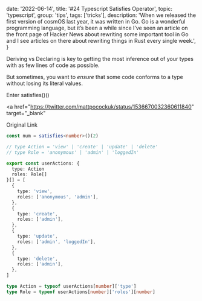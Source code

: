 
  date: '2022-06-14',
  title: '#24 Typescript Satisfies Operator',
  topic: 'typescript',
  group: 'tips',
  tags: ['tricks'],
  description:
    'When we released the first version of cosmOS last year, it was written in Go. Go is a wonderful programming language, but it’s been a while since I’ve seen an article on the front page of Hacker News about rewriting some important tool in Go and I see articles on there about rewriting things in Rust every single week.',
}


Deriving vs Declaring is key to getting the most inference out of your types with as few lines of code as possible.

But sometimes, you want to _ensure_ that some code conforms to a type without losing its literal values.

Enter satisfies()()

<a
  href="https://twitter.com/mattpocockuk/status/1536670032360611840"
  target="_blank"
>
  Original Link
</a>

```ts
const num = satisfies<number>()(2)

// type Action = 'view' | 'create' | 'update' | 'delete'
// type Role = 'anonymous' | 'admin' | 'loggedIn'

export const userActions: {
  type: Action
  roles: Role[]
}[] = [
  {
    type: 'view',
    roles: ['anonymous', 'admin'],
  },
  {
    type: 'create',
    roles: ['admin'],
  },
  {
    type: 'update',
    roles: ['admin', 'loggedIn'],
  },
  {
    type: 'delete',
    roles: ['admin'],
  },
]

type Action = typeof userActions[number]['type']
type Role = typeof userActions[number]['roles'][number]
```
